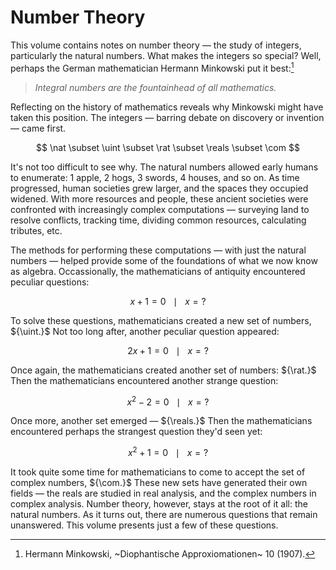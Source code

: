 # Number Theory

This volume contains notes on number theory — the study of integers,
particularly the natural numbers. What makes the integers so special? Well,
perhaps the German mathematician Hermann Minkowski put it best:[^mink]

> _Integral numbers are the fountainhead of all mathematics._

[^mink]: Hermann Minkowski, ~Diophantische Approxiomationen~ 10 (1907).

Reflecting on the history of mathematics reveals why Minkowski might have taken
this position. The integers — barring debate on discovery or invention — came
first.

$$
	\nat \subset \uint \subset \rat \subset \reals \subset \com
$$

It's not too difficult to see why. The natural numbers allowed early humans to
enumerate: 1 apple, 2 hogs, 3 swords, 4 houses, and so on. As time progressed,
human societies grew larger, and the spaces they occupied widened. With more
resources and people, these ancient societies were confronted with increasingly
complex computations — surveying land to resolve conflicts, tracking time,
dividing common resources, calculating tributes, etc.

The methods for performing these computations — with just the natural numbers —
helped provide some of the foundations of what we now know as algebra.
Occassionally, the mathematicians of antiquity encountered peculiar questions:

$$
	x + 1 = 0 ~~~ \mid ~~~ x = ?
$$

To solve these questions, mathematicians created a new set of numbers, ${\uint.}$
Not too long after, another peculiar question appeared:

$$
	2x + 1 = 0 ~~~ \mid ~~~ x = ?
$$

Once again, the mathematicians created another set of numbers: ${\rat.}$
Then the mathematicians encountered another strange question:

$$
	x^2 - 2 = 0 ~~~ \mid ~~~ x = ?
$$

Once more, another set emerged — ${\reals.}$ Then the mathematicians encountered
perhaps the strangest question they'd seen yet:

$$
	x^2 + 1 = 0 ~~~ \mid ~~~ x = ?
$$

It took quite some time for mathematicians to come to accept the set of complex
numbers, ${\com.}$ These new sets have generated their own fields — the reals are
studied in real analysis, and the complex numbers in complex analysis. Number
theory, however, stays at the root of it all: the natural numbers. As it turns
out, there are numerous questions that remain unanswered. This volume presents
just a few of these questions.

